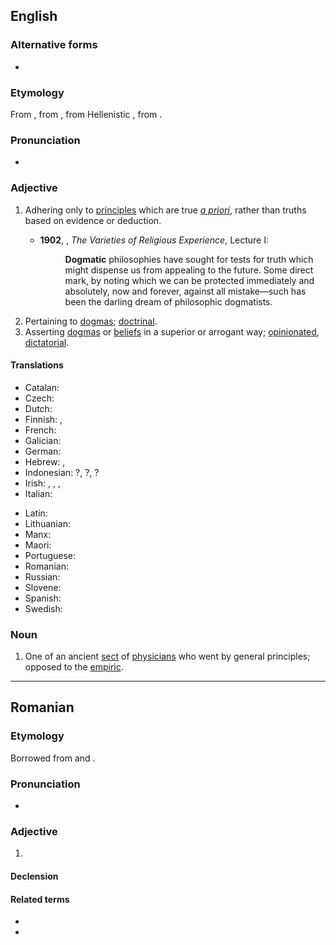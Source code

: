 ==English==

===Alternative forms===
* {{l|en|dogmatical}}

===Etymology===
From {{der|en|fr|dogmatique}}, from {{etyl|LL.|en}} {{m|la|dogmaticus}}, from Hellenistic {{etyl|grc|en}} {{m|grc|δογματικός||didactic}}, from {{m|grc|δόγμα||dogma}}.

===Pronunciation===
* {{a|UK}} {{IPA|en|/dɒɡˈmatɪk/}}

===Adjective===
{{en-adj}}

# {{lb|en|philosophy|medicine}} Adhering only to [[principle]]s which are true ''[[a priori]]'', rather than truths based on evidence or deduction.
#* '''1902''', {{w|William James}}, ''The Varieties of Religious Experience'', Lecture I:
#*: '''Dogmatic''' philosophies have sought for tests for truth which might dispense us from appealing to the future. Some direct mark, by noting which we can be protected immediately and absolutely, now and forever, against all mistake—such has been the darling dream of philosophic dogmatists.
# Pertaining to [[dogma]]s; [[doctrinal]].
# Asserting [[dogma]]s or [[belief]]s in a superior or arrogant way; [[opinionated]], [[dictatorial]].

====Translations====
{{trans-top|asserting beliefs in an arrogant way}}
* Catalan: {{t+|ca|dogmàtic}}
* Czech: {{t+|cs|dogmatický|m}}
* Dutch: {{t+|nl|dogmatisch}}
* Finnish: {{t+|fi|dogmaattinen}}, {{t|fi|joustamaton}}
* French: {{t+|fr|dogmatique}}
* Galician: {{t+|gl|dogmático|m}}
* German: {{t+|de|dogmatisch}}
* Hebrew: {{t|he|דוגמטי|sc=Hebr}}, {{t|he|פסקני|sc=Hebr}}
* Indonesian: {{t+check|id|dogmatis}}?, {{t+check|id|dogmatik}}?, {{t+check|id|kolot}}?
* Irish: {{t|ga|dogmach}}, {{t|ga|dogmatach}}, {{t|ga|diongbháilte}}, {{t|ga|ceanndána}}
* Italian: {{t+|it|dogmatico|m}}
{{trans-mid}}
* Latin: {{t|la|dogmaticus|m}}
* Lithuanian: {{t|lt|dogmatiškas|m}}
* Manx: {{t|gv|bun-chredjuagh}}
* Maori: {{t|mi|kakī mārō}}
* Portuguese: {{t+|pt|dogmático}}
* Romanian: {{t+|ro|dogmatic|m|n}}
* Russian: {{t+|ru|догмати́ческий}}
* Slovene: {{t|sl|dogmatičen}}
* Spanish: {{t|es|dogmático}}
* Swedish: {{t+|sv|dogmatisk}}
{{trans-bottom}}

===Noun===
{{en-noun}}

# One of an ancient [[sect]] of [[physician]]s who went by general principles; opposed to the [[empiric]].

----

==Romanian==

===Etymology===
Borrowed from {{bor|ro|fr|dogmatique}} and {{bor|ro|la|dogmaticus}}.

===Pronunciation===
* {{IPA|ro|/doɡˈma.tik/}}

===Adjective===
{{ro-adj|4}}

# {{l|en|dogmatic}}

====Declension====
{{ro-adj-4}}

====Related terms====
* {{l|ro|dogmatism}}
* {{l|ro|dogmă}}